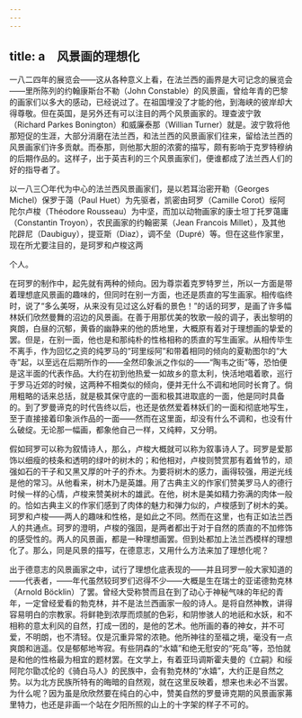 ```yaml
---
---
---
```

title: a　风景画的理想化
---



一八二四年的展览会——这从各种意义上看，在法兰西的画界是大可记念的展览会——里所陈列的约翰康斯台不勒（John Constable）的风景画，曾给年青的巴黎的画家们以多大的感动，已经说过了。在祖国埋没了才能的他，到海峡的彼岸却大得尊敬。但在英国，是另外还有可以注目的两个风景画家的。理查波宁敦（Richard Parkes Bonington）和威廉泰那（Willian Turner）就是。波宁敦将他那短促的生涯，大部分消磨在法兰西，和法兰西的风景画家们往来，留给法兰西的风景画家们许多贡献。而泰那，则他那大胆的浓雾的描写，颇有影响于克罗特穆纳的后期作品的。这样子，出于英吉利的三个风景画家们，便谁都成了法兰西人们的好的指导者了。

以一八三〇年代为中心的法兰西风景画家们，是以若耳治密开勒（Georges Michel）保罗于蔼（Paul Huet）为先驱者，凯密由珂罗（Camille Corot）绥阿陀尔卢梭（Théodore Rousseau）为中坚，而加以动物画家的康士坦丁托罗蔼庸（Constantin Troyon），农民画家的约翰密莱（Jean Francois Millet），及其他陀辟尼（Daubiguy），提亚斯（Diaz），调不垒（Dupré）等。但在这些作家里，现在所尤要注目的，是珂罗和卢梭这两

个人。

在珂罗的制作中，起先就有两种的倾向。因为尊崇着克罗特罗兰，所以一方面是带着理想底风景画的趣味的，但同时在别一方面，也还是质直的写生画家。相传临终时，说了“多么美呀，从来没有见过这么好看的景色！”的话的珂罗，是画了许多幅林妖们欣然曼舞的沼边的风景画。在善于用那优美的牧歌一般的调子，表出黎明的爽朗，白昼的沉郁，黄昏的幽静来的他的质地里，大概原有着对于理想画的挚爱的罢。但是，在别一面，他也是和那纯朴的性格相称的质直的写生画家。从相传毕生不离手，作为回忆之资的纯罗马的“珂里绥阿”和带着相同的倾向的夏勒图尔的“大寺”起，以至远在后期所作的——全然印象派之作似的——“陶韦之街”等，恐怕便是这半面的代表作品。大约在初到他热爱一如故乡的意太利，快活地唱着歌，巡行于罗马近郊的时候，这两种不相类似的倾向，便并无什么不调和地同时长育了。倘用粗略的话来总括，就是极其保守底的一面和极其进取底的一面，他是同时具备的。到了罗曼谛克的时代告终以后，也还是依然爱着林妖们的一面和彻底地写生，至于直接接着印象派作品的一面——然而在这里面，却没有什么不调和，也没有什么破绽。无论那一幅画，都象他自己一样，又纯粹，又分明。

假如珂罗可以称为叙情诗人，那么，卢梭大概就可以称为叙事诗人了。珂罗是爱那饰以细瘦的枝条和透明的绿叶的树木的；和他相对，卢梭则赞赏那有着耸节的，顽强如石的干子和又黑又厚的叶子的乔木。为要将树木的感力，画得较强，用逆光线是他的常习。从他看来，树木乃是英雄。用了古典主义的作家们赞美罗马人的德行时候一样的心情，卢梭来赞美树木的雄武。在他，树木是美如精力弥满的肉体一般的。恰如古典主义的作家们感到了肉体的魅力和弹力似的，卢梭感到了树木的美。珂罗和卢梭——两人的趣味和性格，是如此之不同。然而在这里，也有正如法兰西人的共通点。珂罗的澄明，卢梭的强固，是两者都出于对于自然的质直的不加修饰的感受性的。两人的风景画，都是一种理想画罢。但到处都加上法兰西模样的理想化了。那么，同是风景的描写，在德意志，又用什么方法来加了理想化呢？

出于德意志的风景画家之中，试行了理想化底表现的——并且珂罗一般大家知道的——代表者，——年代虽然较珂罗们迟得不少——大概是生在瑞士的亚诺德勃克林（Arnold Böcklin）了罢。曾经大受称赞而且在到了动心于神秘气味的年纪的青年，一定曾经爱看的勃克林，并不是法兰西画家一般的诗人。是将自然神教，讲得容易明白的宗教家。将鲜艳到浓厚而烦腻的色彩，和阴惨骇人的地祇和水妖，和不相称的意太利风的自然，打成一团的，是他的艺术。他所画的春的神女，并不可爱，不明朗，也不清轻。仅是沉重异常的浓艳。他所神往的至福之境，毫没有一点爽朗和逍遥。仅是郁郁地岑寂。有些阴森的“水嬉”和绝无慰安的“死岛”等，恐怕就是和他的性格最为相宜的题材罢。在文学上，有着亚玛调斯霍夫曼的《立嗣》和绥阿陀尔勖忒伦的《骑白马人》的民族中，会有勃克林的“水嬉”，大约正是自然之势。以为北方民族所特有的晦暗的自然观，就在这里反映着，想来也未必不当罢。为什么呢？因为虽是欣欣然要在纯白的心中，赞美自然的罗曼谛克期的风景画家茀里特力，也还是非画一个站在夕阳所照的山上的十字架的样子不可的。